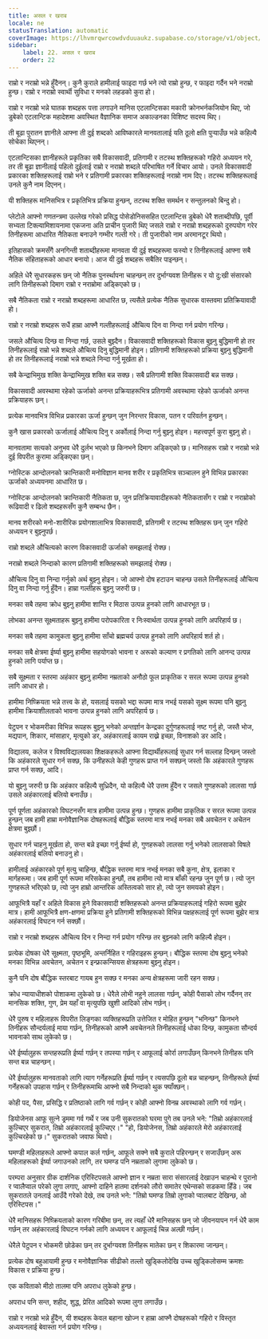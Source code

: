 ```yaml
---
title: असल र खराब
locale: ne
statusTranslation: automatic
coverImage: https://lhvmrqwrcowdvduuaukz.supabase.co/storage/v1/object/public/strapi-uploads/small_cover-educacion-fundamental.webp-2d51a7828a2b1309555be27f7e2a61a0.webp
sidebar:
    label: 22. असल र खराब
    order: 22
---
```

राम्रो र नराम्रो भन्ने हुँदैनन्। कुनै कुराले हामीलाई फाइदा गर्छ भने त्यो राम्रो हुन्छ, र फाइदा गर्दैन भने नराम्रो हुन्छ। राम्रो र नराम्रो स्वार्थी सुविधा र मनको लहडको कुरा हो।

राम्रो र नराम्रो भन्ने घातक शब्दहरू पत्ता लगाउने मानिस एटलान्टिसका मकारी क्रोनभर्नकजियोन थिए, जो डुबेको एटलान्टिक महादेशमा अवस्थित वैज्ञानिक समाज अकाल्डनका विशिष्ट सदस्य थिए।

ती बूढा पुरातन ज्ञानीले आफ्ना ती दुई शब्दको आविष्कारले मानवतालाई यति ठूलो क्षति पुर्‍याउँछ भन्ने कहिल्यै सोचेका थिएनन्।

एटलान्टिसका ज्ञानीहरूले प्रकृतिका सबै विकासवादी, प्रतिगामी र तटस्थ शक्तिहरूको गहिरो अध्ययन गरे, तर ती बूढा ज्ञानीलाई पहिलो दुईलाई राम्रो र नराम्रो शब्दले परिभाषित गर्ने विचार आयो। उनले विकासवादी प्रकारका शक्तिहरूलाई राम्रो भने र प्रतिगामी प्रकारका शक्तिहरूलाई नराम्रो नाम दिए। तटस्थ शक्तिहरूलाई उनले कुनै नाम दिएनन्।

यी शक्तिहरू मानिसभित्र र प्रकृतिभित्र प्रक्रिया हुन्छन्, तटस्थ शक्ति समर्थन र सन्तुलनको बिन्दु हो।

प्लेटोले आफ्नो गणतन्त्रमा उल्लेख गरेको प्रसिद्ध पोसेडोनिससहित एटलान्टिस डुबेको धेरै शताब्दीपछि, पूर्वी सभ्यता टिक्ल्यामिशायनामा एकजना अति प्राचीन पुजारी थिए जसले राम्रो र नराम्रो शब्दहरूको दुरुपयोग गरेर तिनीहरूमा आधारित नैतिकता बनाउने गम्भीर गल्ती गरे। ती पुजारीको नाम अरमानटूर थियो।

इतिहासको क्रमसँगै अनगिन्ती शताब्दीहरूमा मानवता यी दुई शब्दहरूमा फस्यो र तिनीहरूलाई आफ्ना सबै नैतिक संहिताहरूको आधार बनायो। आज यी दुई शब्दहरू सबैतिर पाइन्छन्।

अहिले धेरै सुधारकहरू छन् जो नैतिक पुनर्स्थापना चाहन्छन् तर दुर्भाग्यवश तिनीहरू र यो दु:खी संसारको लागि तिनीहरूको दिमाग राम्रो र नराम्रोमा अड्किएको छ।

सबै नैतिकता राम्रो र नराम्रो शब्दहरूमा आधारित छ, त्यसैले प्रत्येक नैतिक सुधारक वास्तवमा प्रतिक्रियावादी हो।

राम्रो र नराम्रो शब्दहरू सधैं हाम्रा आफ्नै गल्तीहरूलाई औचित्य दिन वा निन्दा गर्न प्रयोग गरिन्छ।

जसले औचित्य दिन्छ वा निन्दा गर्छ, उसले बुझ्दैन। विकासवादी शक्तिहरूको विकास बुझ्नु बुद्धिमानी हो तर तिनीहरूलाई राम्रो भन्ने शब्दले औचित्य दिनु बुद्धिमानी होइन। प्रतिगामी शक्तिहरूको प्रक्रिया बुझ्नु बुद्धिमानी हो तर तिनीहरूलाई नराम्रो भन्ने शब्दले निन्दा गर्नु मूर्खता हो।

सबै केन्द्राभिमुख शक्ति केन्द्राभिमुख शक्ति बन्न सक्छ। सबै प्रतिगामी शक्ति विकासवादी बन्न सक्छ।

विकासवादी अवस्थामा रहेको ऊर्जाको अनन्त प्रक्रियाहरूभित्र प्रतिगामी अवस्थामा रहेको ऊर्जाको अनन्त प्रक्रियाहरू छन्।

प्रत्येक मानवभित्र विभिन्न प्रकारका ऊर्जा हुन्छन् जुन निरन्तर विकास, पतन र परिवर्तन हुन्छन्।

कुनै खास प्रकारको ऊर्जालाई औचित्य दिनु र अर्कोलाई निन्दा गर्नु बुझ्नु होइन। महत्त्वपूर्ण कुरा बुझ्नु हो।

मानवतामा सत्यको अनुभव धेरै दुर्लभ भएको छ किनभने दिमाग अड्किएको छ। मानिसहरू राम्रो र नराम्रो भन्ने दुई विपरीत कुरामा अड्किएका छन्।

ग्नोस्टिक आन्दोलनको क्रान्तिकारी मनोविज्ञान मानव शरीर र प्रकृतिभित्र सञ्चालन हुने विभिन्न प्रकारका ऊर्जाको अध्ययनमा आधारित छ।

ग्नोस्टिक आन्दोलनको क्रान्तिकारी नैतिकता छ, जुन प्रतिक्रियावादीहरूको नैतिकतासँग र राम्रो र नराम्रोको रूढिवादी र ढिलो शब्दहरूसँग कुनै सम्बन्ध छैन।

मानव शरीरको मनो-शारीरिक प्रयोगशालाभित्र विकासवादी, प्रतिगामी र तटस्थ शक्तिहरू छन् जुन गहिरो अध्ययन र बुझ्नुपर्छ।

राम्रो शब्दले औचित्यको कारण विकासवादी ऊर्जाको समझलाई रोक्छ।

नराम्रो शब्दले निन्दाको कारण प्रतिगामी शक्तिहरूको समझलाई रोक्छ।

औचित्य दिनु वा निन्दा गर्नुको अर्थ बुझ्नु होइन। जो आफ्नो दोष हटाउन चाहन्छ उसले तिनीहरूलाई औचित्य दिनु वा निन्दा गर्नु हुँदैन। हाम्रा गल्तीहरू बुझ्नु जरुरी छ।

मनका सबै तहमा क्रोध बुझ्नु हामीमा शान्ति र मिठास उत्पन्न हुनको लागि आधारभूत छ।

लोभका अनन्त सूक्ष्मताहरू बुझ्नु हामीमा परोपकारिता र निःस्वार्थता उत्पन्न हुनको लागि अपरिहार्य छ।

मनका सबै तहमा कामुकता बुझ्नु हामीमा साँचो ब्रह्मचर्य उत्पन्न हुनको लागि अपरिहार्य शर्त हो।

मनका सबै क्षेत्रमा ईर्ष्या बुझ्नु हामीमा सहयोगको भावना र अरूको कल्याण र प्रगतिको लागि आनन्द उत्पन्न हुनको लागि पर्याप्त छ।

सबै सूक्ष्मता र स्तरमा अहंकार बुझ्नु हामीमा नम्रताको अनौठो फूल प्राकृतिक र सरल रूपमा उत्पन्न हुनको लागि आधार हो।

हामीमा निष्क्रियता भन्ने तत्त्व के हो, यसलाई यसको भद्दा रूपमा मात्र नभई यसको सूक्ष्म रूपमा पनि बुझ्नु हामीमा क्रियाशीलताको भावना उत्पन्न हुनको लागि अपरिहार्य छ।

पेटुपन र भोकमरीका विभिन्न रूपहरू बुझ्नु भनेको अन्तर्ज्ञान केन्द्रका दुर्गुणहरूलाई नष्ट गर्नु हो, जस्तै भोज, मद्यपान, शिकार, मांसाहार, मृत्युको डर, अहंकारलाई कायम राख्ने इच्छा, विनाशको डर आदि।

विद्यालय, कलेज र विश्वविद्यालयका शिक्षकहरूले आफ्ना विद्यार्थीहरूलाई सुधार गर्न सल्लाह दिन्छन् जस्तो कि अहंकारले सुधार गर्न सक्छ, कि उनीहरूले केही गुणहरू प्राप्त गर्न सक्छन् जस्तो कि अहंकारले गुणहरू प्राप्त गर्न सक्छ, आदि।

यो बुझ्नु जरुरी छ कि अहंकार कहिल्यै सुध्रिदैन, यो कहिल्यै धेरै उत्तम हुँदैन र जसले गुणहरूको लालसा गर्छ उसले अहंकारलाई बलियो बनाउँछ।

पूर्ण पूर्णता अहंकारको विघटनसँग मात्र हामीमा उत्पन्न हुन्छ। गुणहरू हामीमा प्राकृतिक र सरल रूपमा उत्पन्न हुन्छन् जब हामी हाम्रा मनोवैज्ञानिक दोषहरूलाई बौद्धिक स्तरमा मात्र नभई मनका सबै अवचेतन र अचेतन क्षेत्रमा बुझ्छौं।

सुधार गर्न चाहनु मूर्खता हो, सन्त बन्ने इच्छा गर्नु ईर्ष्या हो, गुणहरूको लालसा गर्नु भनेको लालसाको विषले अहंकारलाई बलियो बनाउनु हो।

हामीलाई अहंकारको पूर्ण मृत्यु चाहिन्छ, बौद्धिक स्तरमा मात्र नभई मनका सबै कुना, क्षेत्र, इलाका र मार्गहरूमा। जब हामी पूर्ण रूपमा मरिसकेका हुन्छौं, तब हामीमा त्यो मात्र बाँकी रहन्छ जुन पूर्ण छ। त्यो जुन गुणहरूले भरिएको छ, त्यो जुन हाम्रो आन्तरिक अस्तित्वको सार हो, त्यो जुन समयको होइन।

आफूभित्रै यहाँ र अहिले विकास हुने विकासवादी शक्तिहरूको अनन्त प्रक्रियाहरूलाई गहिरो रूपमा बुझेर मात्र। हामी आफूभित्रै क्षण-क्षणमा प्रक्रिया हुने प्रतिगामी शक्तिहरूको विभिन्न पक्षहरूलाई पूर्ण रूपमा बुझेर मात्र अहंकारलाई विघटन गर्न सक्छौं।

राम्रो र नराम्रो शब्दहरू औचित्य दिन र निन्दा गर्न प्रयोग गरिन्छ तर बुझ्नको लागि कहिल्यै होइन।

प्रत्येक दोषका धेरै सूक्ष्मता, पृष्ठभूमि, अन्तर्निहित र गहिराइहरू हुन्छन्। बौद्धिक स्तरमा दोष बुझ्नु भनेको मनका विभिन्न अवचेतन, अचेतन र इन्फ्राकन्सियस क्षेत्रहरूमा बुझ्नु होइन।

कुनै पनि दोष बौद्धिक स्तरबाट गायब हुन सक्छ र मनका अन्य क्षेत्रहरूमा जारी रहन सक्छ।

क्रोध न्यायाधीशको पोशाकमा लुकेको छ। धेरैले लोभी नहुने लालसा गर्छन्, कोही पैसाको लोभ गर्दैनन् तर मानसिक शक्ति, गुण, प्रेम यहाँ वा मृत्युपछि खुशी आदिको लोभ गर्छन्।

धेरै पुरुष र महिलाहरू विपरीत लिङ्गका व्यक्तिहरूप्रति उत्तेजित र मोहित हुन्छन् "भनिन्छ" किनभने तिनीहरू सौन्दर्यलाई माया गर्छन्, तिनीहरूको आफ्नै अवचेतनले तिनीहरूलाई धोका दिन्छ, कामुकता सौन्दर्य भावनाको साथ लुकेको छ।

धेरै ईर्ष्यालुहरू सन्तहरूप्रति ईर्ष्या गर्छन् र तपस्या गर्छन् र आफूलाई कोर्रा लगाउँछन् किनभने तिनीहरू पनि सन्त बन्न चाहन्छन्।

धेरै ईर्ष्यालुहरू मानवताको लागि त्याग गर्नेहरूप्रति ईर्ष्या गर्छन् र त्यसपछि ठूलो बन्न चाहन्छन्, तिनीहरूले ईर्ष्या गर्नेहरूको उपहास गर्छन् र तिनीहरूमाथि आफ्नो सबै निन्दाको थुक फ्याँक्छन्।

कोही पद, पैसा, प्रसिद्धि र प्रतिष्ठाको लागि गर्व गर्छन् र कोही आफ्नो विनम्र अवस्थाको लागि गर्व गर्छन्।

डियोजेनस आफू सुत्ने ड्रममा गर्व गर्थे र जब उनी सुकरातको घरमा पुगे तब उनले भने: "तिम्रो अहंकारलाई कुल्चिएर सुकरात, तिम्रो अहंकारलाई कुल्चिएर।" "हो, डियोजेनस, तिम्रो अहंकारले मेरो अहंकारलाई कुल्चिरहेको छ।" सुकरातको जवाफ थियो।

घमण्डी महिलाहरूले आफ्नो कपाल कर्ल गर्छन्, आफूले सक्ने सबै कुराले पहिरन्छन् र सजाउँछन् अरू महिलाहरूको ईर्ष्या जगाउनको लागि, तर घमण्ड पनि नम्रताको लुगामा लुकेको छ।

परम्परा अनुसार ग्रीक दार्शनिक एरिस्टिपसले आफ्नो ज्ञान र नम्रता सारा संसारलाई देखाउन चाहन्थे र पुरानो र प्वालैप्वाल परेको लुगा लगाए, आफ्नो दाहिने हातमा दर्शनको लौरो समातेर एथेन्सको सडकमा हिँडे। जब सुकरातले उनलाई आउँदै गरेको देखे, तब उनले भने: "तिम्रो घमण्ड तिम्रो लुगाको प्वालबाट देखिन्छ, ओ एरिस्टिपस।"

धेरै मानिसहरू निष्क्रियताको कारण गरिबीमा छन्, तर त्यहाँ धेरै मानिसहरू छन् जो जीवनयापन गर्न धेरै काम गर्छन् तर अहंकारलाई विघटन गर्नको लागि अध्ययन र आफूलाई चिन्न अल्छी गर्छन्।

धेरैले पेटुपन र भोकमरी छोडेका छन् तर दुर्भाग्यवश तिनीहरू मातेका छन् र शिकारमा जान्छन्।

प्रत्येक दोष बहुआयामी हुन्छ र मनोवैज्ञानिक सीढीको तल्लो खुड्किलोदेखि उच्च खुड्किलोसम्म क्रमशः विकास र प्रक्रिया हुन्छ।

एक कविताको मीठो तालमा पनि अपराध लुकेको हुन्छ।

अपराध पनि सन्त, शहीद, शुद्ध, प्रेरित आदिको रूपमा लुगा लगाउँछ।

राम्रो र नराम्रो भन्ने हुँदैन, यी शब्दहरू केवल बहाना खोज्न र हाम्रा आफ्नै दोषहरूको गहिरो र विस्तृत अध्ययनलाई बेवास्ता गर्न प्रयोग गरिन्छ।

